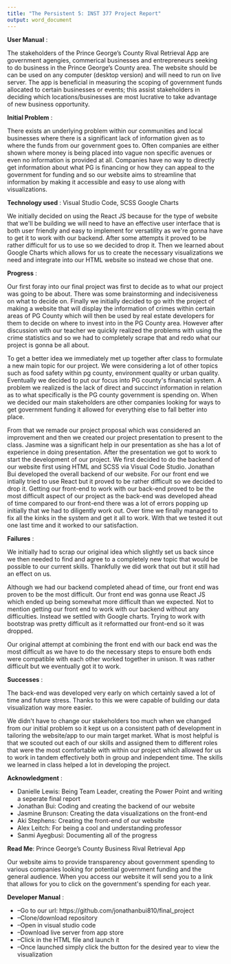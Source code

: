 ```yaml
---
title: "The Persistent 5: INST 377 Project Report"
output: word_document
---
```

**User Manual** :

The stakeholders of the Prince George's County Rival Retrieval App are government agengies, 
commerical businesses and entrepreneurs seeking to do business in the Prince George's County
area. The website should be can be used on any computer (desktop version) and will need to run
on live server.
The app is beneficial in measuring the scoping of government funds allocated to certain businesses
or events; this assist stakeholders in deciding which locations/businesses are most lucrative to
take advantage of new business opportunity. 

**Initial Problem** :

There exists an underlying problem within our communities and local businesses where there is a significant lack of information given as to where the funds from our government goes to. Often companies are either shown where money is being placed into vague non specific avenues or even no information is provided at all. Companies have no way to directly get information about what PG is financing or how they can appeal to the government for funding and so our website aims to streamline that information by making it accessible and easy to use along with visualizations.

**Technology used** : Visual Studio Code, SCSS Google Charts

We initially decided on using the React JS because for the type of website that we&#39;ll be building we will need to have an effective user interface that is both user friendly and easy to implement for versatility as we&#39;re gonna have to get it to work with our backend. After some attempts it proved to be rather difficult for us to use so we decided to drop it. Then we learned about Google Charts which allows for us to create the necessary visualizations we need and integrate into our HTML website so instead we chose that one.

**Progress** :

Our first foray into our final project was first to decide as to what our project was going to be about. There was some brainstorming and indecisiveness on what to decide on. Finally we initially decided to go with the project of making a website that will display the information of crimes within certain areas of PG County which will then be used by real estate developers for them to decide on where to invest into in the PG County area. However after discussion with our teacher we quickly realized the problems with using the crime statistics and so we had to completely scrape that and redo what our project is gonna be all about.

To get a better idea we immediately met up together after class to formulate a new main topic for our project. We were considering a lot of other topics such as food safety within pg county, environment quality or urban quality. Eventually we decided to put our focus into PG county&#39;s financial system. A problem we realized is the lack of direct and succinct information in relation as to what specifically is the PG county government is spending on. When we decided our main stakeholders are other companies looking for ways to get government funding it allowed for everything else to fall better into place.

From that we remade our project proposal which was considered an improvement and then we created our project presentation to present to the class. Jasmine was a significant help in our presentation as she has a lot of experience in doing presentation. After the presentation we got to work to start the development of our project. We first decided to do the backend of our website first using HTML and SCSS via Visual Code Studio. Jonathan Bui developed the overall backend of our website. For our front end we intially tried to use React but it proved to be rather difficult so we decided to drop it. Getting our front-end to work with our back-end proved to be the most difficult aspect of our project as the back-end was developed ahead of time compared to our front-end there was a lot of errors popping up initially that we had to diligently work out. Over time we finally managed to fix all the kinks in the system and get it all to work. With that we tested it out one last time and it worked to our satisfaction.

**Failures** :

We initially had to scrap our original idea which slightly set us back since we then needed to find and agree to a completely new topic that would be possible to our current skills. Thankfully we did work that out but it still had an effect on us.

Although we had our backend completed ahead of time, our front end was proven to be the most difficult. Our front end was gonna use React JS which ended up being somewhat more difficult than we expected. Not to mention getting our front end to work with our backend without any difficulties. Instead we settled with Google charts. Trying to work with bootstrap was pretty difficult as it reformatted our front-end so it was dropped.

Our original attempt at combining the front end with our back end was the most difficult as we have to do the necessary steps to ensure both ends were compatible with each other worked together in unison. It was rather difficult but we eventually got it to work.

**Successes** :

The back-end was developed very early on which certainly saved a lot of time and future stress. Thanks to this we were capable of building our data visualization way more easier.

We didn&#39;t have to change our stakeholders too much when we changed from our initial problem so it kept us on a consistent path of development in tailoring the website/app to our main target market. What is most helpful is that we scouted out each of our skills and assigned them to different roles that were the most comfortable with within our project which allowed for us to work in tandem effectively both in group and independent time. The skills we learned in class helped a lot in developing the project.

**Acknowledgment** :

- Danielle Lewis: Being Team Leader, creating the Power Point and writing a seperate final report
- Jonathan Bui: Coding and creating the backend of our website
- Jasmine Brunson: Creating the data visualizations on the front-end
- Aki Stephens: Creating the front-end of our website
- Alex Leitch: For being a cool and understanding professor
- Sanmi Ayegbusi: Documenting all of the progress

**Read Me**:
Prince George's County Business Rival Retrieval App

Our website aims to provide transparency about government spending to various companies looking for potential government funding and the general audience. When you access our website it will send you to a link that allows for you to click on the government&#39;s spending for each year.

**Developer Manual** :

- --Go to our url: https://github.com/jonathanbui810/final_project
- --Clone/download repository
- --Open in visual studio code
- --Download live server from app store
- --Click in the HTML file and launch it
- --Once launched simply click the button for the desired year to view the visualization